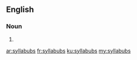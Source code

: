 ==English==

===Noun===
{{head|en}}

# {{plural of|syllabub}}

[[ar:syllabubs]]
[[fr:syllabubs]]
[[ku:syllabubs]]
[[my:syllabubs]]
